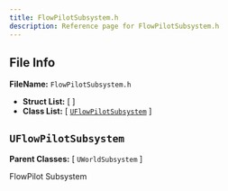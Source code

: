 ```yaml
---
title: FlowPilotSubsystem.h
description: Reference page for FlowPilotSubsystem.h
---
```


## File Info

__FileName:__ `FlowPilotSubsystem.h`
- __Struct List:__ 
[  ]
- __Class List:__ 
[ [`UFlowPilotSubsystem`](#uflowpilotsubsystem) ]


## `UFlowPilotSubsystem` 


__Parent Classes:__
[ `UWorldSubsystem` ]

 
FlowPilot Subsystem 
